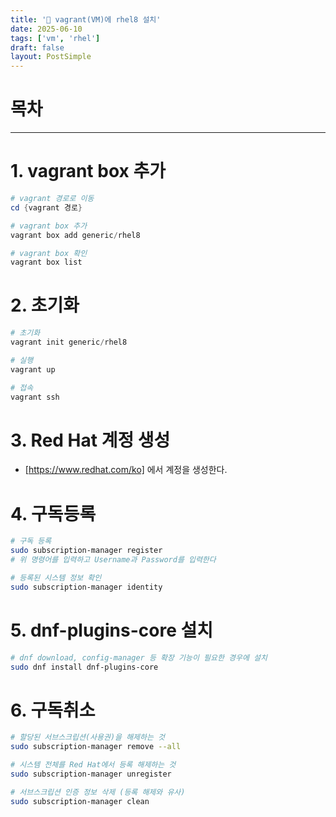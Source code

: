 ```yaml
---
title: '🔨 vagrant(VM)에 rhel8 설치'
date: 2025-06-10
tags: ['vm', 'rhel']
draft: false
layout: PostSimple
---
```


# 목차

<TOCInline toc={props.toc} exclude="목차"/>

---

# 1. vagrant box 추가

```powershell
# vagrant 경로로 이동
cd {vagrant 경로}

# vagrant box 추가
vagrant box add generic/rhel8

# vagrant box 확인
vagrant box list
```

# 2. 초기화

```powershell
# 초기화
vagrant init generic/rhel8

# 실행
vagrant up

# 접속
vagrant ssh
```

# 3. Red Hat 계정 생성

- [https://www.redhat.com/ko] 에서 계정을 생성한다.

# 4. 구독등록

```bash
# 구독 등록
sudo subscription-manager register
# 위 명령어를 입력하고 Username과 Password를 입력한다

# 등록된 시스템 정보 확인
sudo subscription-manager identity
```

# 5. dnf-plugins-core 설치

```bash
# dnf download, config-manager 등 확장 기능이 필요한 경우에 설치
sudo dnf install dnf-plugins-core
```

# 6. 구독취소

```bash
# 할당된 서브스크립션(사용권)을 해제하는 것
sudo subscription-manager remove --all

# 시스템 전체를 Red Hat에서 등록 해제하는 것
sudo subscription-manager unregister

# 서브스크립션 인증 정보 삭제 (등록 해제와 유사)
sudo subscription-manager clean
```

